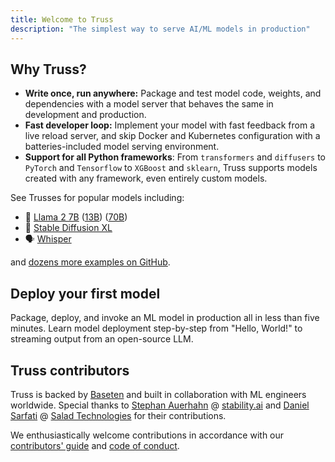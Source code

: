 ```yaml
---
title: Welcome to Truss
description: "The simplest way to serve AI/ML models in production"
---
```


## Why Truss?

* **Write once, run anywhere:** Package and test model code, weights, and dependencies with a model server that behaves the same in development and production.
* **Fast developer loop:** Implement your model with fast feedback from a live reload server, and skip Docker and Kubernetes configuration with a batteries-included model serving environment.
* **Support for all Python frameworks**: From `transformers` and `diffusers` to `PyTorch` and `Tensorflow` to `XGBoost` and `sklearn`, Truss supports models created with any framework, even entirely custom models.

See Trusses for popular models including:

* 🦙 [Llama 2 7B](https://github.com/basetenlabs/truss-examples/tree/main/model_library/llama-2-7b-chat) ([13B](https://github.com/basetenlabs/truss-examples/tree/main/model_library/llama-2-13b-chat)) ([70B](https://github.com/basetenlabs/truss-examples/tree/main/llama-2-70b-chat))
* 🎨 [Stable Diffusion XL](https://github.com/basetenlabs/truss-examples/tree/main/model_library/stable-diffusion-xl-1.0)
* 🗣 [Whisper](https://github.com/basetenlabs/truss-examples/tree/main/model_library/whisper-truss)

and [dozens more examples on GitHub](https://github.com/basetenlabs/truss-examples/).

## Deploy your first model

<CardGroup cols={2}>
  <Card
    title="Quickstart"
    icon="book"
    href="/quickstart"
  >
    Package, deploy, and invoke an ML model in production all in less than five minutes.
  </Card>
  <Card
    title="Truss tutorial"
    icon="books"
    href="/learn/intro"
  >
    Learn model deployment step-by-step from "Hello, World!" to streaming output from an open-source LLM.
  </Card>
</CardGroup>


## Truss contributors

Truss is backed by [Baseten](https://baseten.co) and built in collaboration with ML engineers worldwide. Special thanks to [Stephan Auerhahn](https://github.com/palp) @ [stability.ai](https://stability.ai/) and [Daniel Sarfati](https://github.com/dsarfati) @ [Salad Technologies](https://salad.com/) for their contributions.

We enthusiastically welcome contributions in accordance with our [contributors' guide](/contribute/contributing) and [code of conduct](https://github.com/basetenlabs/truss/blob/main/CODE_OF_CONDUCT.md).
